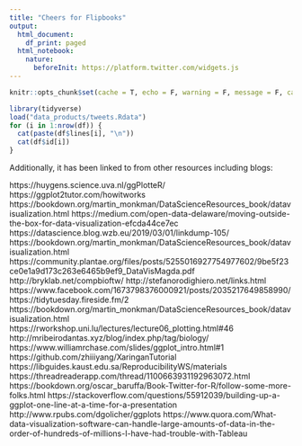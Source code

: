 ```yaml
---
title: "Cheers for Flipbooks"
output:
  html_document:
    df_print: paged
  html_notebook:
    nature:
      beforeInit: https://platform.twitter.com/widgets.js
---
```





```r
knitr::opts_chunk$set(cache = T, echo = F, warning = F, message = F, cache = F, error = F)
```



```r
library(tidyverse)
load("data_products/tweets.Rdata")
for (i in 1:nrow(df)) {
  cat(paste(df$lines[i], "\n"))
  cat(df$id[i])
}
```


Additionally, it has been linked to from other resources including blogs:

https://huygens.science.uva.nl/ggPlotteR/
https://ggplot2tutor.com/howitworks
https://bookdown.org/martin_monkman/DataScienceResources_book/datavisualization.html
https://medium.com/open-data-delaware/moving-outside-the-box-for-data-visualization-efcda44ce7ec
https://datascience.blog.wzb.eu/2019/03/01/linkdump-105/
https://bookdown.org/martin_monkman/DataScienceResources_book/datavisualization.html
https://community.plantae.org/files/posts/5255016927754977602/9be5f23ce0e1a9d173c263e6465b9ef9_DataVisMagda.pdf
http://bryklab.net/compbioftw/
http://stefanorodighiero.net/links.html
https://www.facebook.com/1673798376000921/posts/2035217649858990/
https://tidytuesday.fireside.fm/2
https://bookdown.org/martin_monkman/DataScienceResources_book/datavisualization.html
https://rworkshop.uni.lu/lectures/lecture06_plotting.html#46
http://mribeirodantas.xyz/blog/index.php/tag/biology/
https://www.williamrchase.com/slides/ggplot_intro.html#1
https://github.com/zhiiiyang/XaringanTutorial
https://libguides.kaust.edu.sa/ReproducibilityWS/materials
https://threadreaderapp.com/thread/1100663931192963072.html
https://bookdown.org/oscar_baruffa/Book-Twitter-for-R/follow-some-more-folks.html
https://stackoverflow.com/questions/55912039/building-up-a-ggplot-one-line-at-a-time-for-a-presentation
http://www.rpubs.com/dgolicher/ggplots
https://www.quora.com/What-data-visualization-software-can-handle-large-amounts-of-data-in-the-order-of-hundreds-of-millions-I-have-had-trouble-with-Tableau

